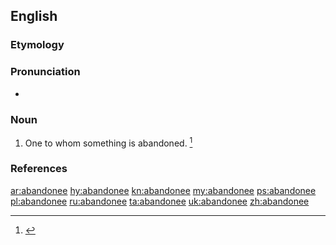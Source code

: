 ==English==

===Etymology===
{{suffix|abandon|ee|lang=en}}

===Pronunciation===
* {{a|GenAm}} {{IPA|/əˈbæn.dəˌni/|lang=en}}

===Noun===
{{en-noun}}

# {{context|legal|lang=en}} One to whom something is abandoned. {{defdate|Mid 19<sup>th</sup> century.}}<ref name=SOED>{{R:SOED5|page=2}}</ref>

===References===
<references/>

[[ar:abandonee]]
[[hy:abandonee]]
[[kn:abandonee]]
[[my:abandonee]]
[[ps:abandonee]]
[[pl:abandonee]]
[[ru:abandonee]]
[[ta:abandonee]]
[[uk:abandonee]]
[[zh:abandonee]]